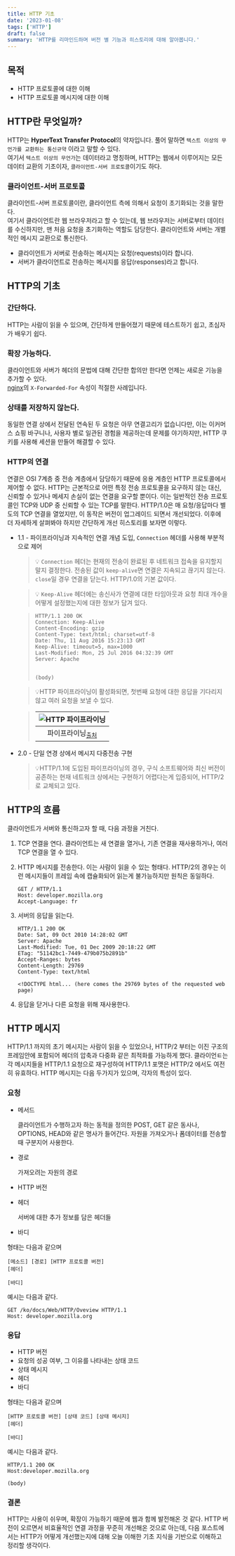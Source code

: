 ```yaml
---
title: HTTP 기초
date: '2023-01-08'
tags: ['HTTP']
draft: false
summary: 'HTTP를 리마인드하며 버전 별 기능과 히스토리에 대해 알아봅니다.'
---
```


## 목적

- HTTP 프로토콜에 대한 이해
- HTTP 프로토콜 메시지에 대한 이해

## HTTP란 무엇일까?

HTTP는 **HyperText Transfer Protocol**의 약자입니다. 풀어 말하면 `텍스트 이상의 무언가를 교환하는 통신규약` 이라고 말할 수 있다.  
여기서 `텍스트 이상의 무언가`는 데이터라고 명칭하며, HTTP는 웹에서 이루어지는 모든 데이터 교환의 기초이자, `클라이언트-서버 프로토콜`이기도 하다.

### 클라이언트-서버 프로토콜

클라이언트-서버 프로토콜이란, 클라이언트 측에 의해서 요청이 초기화되는 것을 말한다.  
여기서 클라이언트란 웹 브라우저라고 할 수 있는데, 웹 브라우저는 서버로부터 데이터를 수신하지만, 맨 처음 요청을 초기화하는 역할도 담당한다.
클라이언트와 서버는 개별적인 메시지 교환으로 통신한다.

- 클라이언트가 서버로 전송하는 메시지는 요청(requests)이라 합니다.
- 서버가 클라이언트로 전송하는 메시지를 응답(responses)라고 합니다.

## HTTP의 기초

### 간단하다.

HTTP는 사람이 읽을 수 있으며, 간단하게 만들어졌기 때문에 테스트하기 쉽고, 초심자가 배우기 쉽다.

### 확장 가능하다.

클라이언트와 서버가 헤더의 문법에 대해 간단한 합의만 한다면 언제는 새로운 기능을 추가할 수 있다.  
[nginx](http://github.com)의 `X-Forwarded-For` 속성이 적절한 사례입니다.

### 상태를 저장하지 않는다.

동일한 연결 상에서 전달된 연속된 두 요청은 아무 연결고리가 없습니다만, 이는 이커머스 쇼핑 바구니나, 사용자 별로 일관된 경험을 제공하는데 문제를 야기하지만, HTTP 쿠키를 사용해 세션을 만들어 해결할 수 있다.

### HTTP의 연결

연결은 OSI 7계층 중 전송 계층에서 담당하기 때문에 응용 계층인 HTTP 프로토콜에서 제어할 수 없다. HTTP는 근본적으로 어떤 특정 전송 프로토콜을 요구하지 않는 대신, 신뢰할 수 있거나 메세지 손실이 없는 연결을 요구할 뿐이다. 이는 일반적인 전송 프로토콜인 TCP와 UDP 중 신뢰할 수 있는 TCP를 말한다. HTTP/1.0은 매 요청/응답마다 별도의 TCP 연결을 열었지만, 이 동작은 버전이 업그레이드 되면서 개선되었다. 이후에 더 자세하게 살펴봐야 하지만 간단하게 개선 히스토리를 보자면 이렇다.

- 1.1 - 파이프라이닝과 지속적인 연결 개념 도입, `Connection` 헤더를 사용해 부분적으로 제어

  > 💡 `Connection` 헤더는 현재의 전송이 완료된 후 네트워크 접속을 유지할지 말지 결정한다. 전송된 값이 `keep-alive`면 연결은 지속되고 끊기지 않는다. `close`일 경우 연결을 닫는다. HTTP/1.0의 기본 값이다.

  > 💡 `Keep-Alive` 헤더에는 송신사가 연결에 대한 타임아웃과 요청 최대 개수을 어떻게 설정했는지에 대한 정보가 담겨 있다.

  > ```
  > HTTP/1.1 200 OK
  > Connection: Keep-Alive
  > Content-Encoding: gzip
  > Content-Type: text/html; charset=utf-8
  > Date: Thu, 11 Aug 2016 15:23:13 GMT
  > Keep-Alive: timeout=5, max=1000
  > Last-Modified: Mon, 25 Jul 2016 04:32:39 GMT
  > Server: Apache
  >
  >
  > (body)
  > ```

  > 💡HTTP 파이프라이닝이 활성화되면, 첫번째 요청에 대한 응답을 기다리지 않고 여러 요청을 보낼 수 있다.

  > | ![HTTP 파이프라이닝](https://developer.mozilla.org/en-US/docs/Web/HTTP/Connection_management_in_HTTP_1.x/http1_x_connections.png) |
  > | :-------------------------------------------------------------------------------------------------------------------------------: |
  > |          파이프라이닝<sub>[출처](https://developer.mozilla.org/ko/docs/Web/HTTP/Connection_management_in_HTTP_1.x)</sub>          |

- 2.0 - 단일 연경 상에서 메시지 다중전송 구현
  > 💡HTTP/1.1에 도입된 파이프라이닝의 경우, 구식 소프트웨어와 최신 버전이 공존하는 현재 네트워크 상에서는 구현하기 어렵다는게 입증되어, HTTP/2로 교체되고 있다.

## HTTP의 흐름

클라이언트가 서버와 통신하고자 할 때, 다음 과정을 거친다.

1.  TCP 연결을 연다. 클라이언트는 새 연결을 열거나, 기존 연결을 재사용하거나, 여러 TCP 연결을 열 수 있다.
2.  HTTP 메시지를 전송한다. 이는 사람이 읽을 수 있는 형태다. HTTP/2의 경우는 이런 메시지들이 프레임 속에 캡슐화되어 읽는게 불가능하지만 원칙은 동일하다.

    ```
    GET / HTTP/1.1
    Host: developer.mozilla.org
    Accept-Language: fr
    ```

3.  서버의 응답을 읽는다.

    ```
    HTTP/1.1 200 OK
    Date: Sat, 09 Oct 2010 14:28:02 GMT
    Server: Apache
    Last-Modified: Tue, 01 Dec 2009 20:18:22 GMT
    ETag: "51142bc1-7449-479b075b2891b"
    Accept-Ranges: bytes
    Content-Length: 29769
    Content-Type: text/html

    <!DOCTYPE html... (here comes the 29769 bytes of the requested web page)
    ```

4.  응답을 닫거나 다른 요청을 위해 재사용한다.

## HTTP 메시지

HTTP/1.1 까지의 초기 메시지는 사람이 읽을 수 있었으나, HTTP/2 부터는 이진 구조의 프레임안에 포함되어 헤더의 압축과 다중화 같은 최적화를 가능하게 했다. 클라이언ㅌ는 각 메시지들을 HTTP/1.1 요청으로 재구성하여 HTTP/1.1 포맷은 HTTP/2 에서도 여전히 유효하다. HTTP 메시지는 다음 두가지가 있으며, 각자의 특성이 있다.

### 요청

- 메서드

  클라이언트가 수행하고자 하는 동적을 정의한 POST, GET 같은 동사나, OPTIONS, HEAD와 같은 명사가 들어간다. 자원을 가져오거나 폼데이터를 전송할 때 구분지어 사용한다.

- 경로

  가져오려는 자원의 경로

- HTTP 버전
- 헤더

  서버에 대한 추가 정보를 담은 헤더들

- 바디

형태는 다음과 같으며

```
[메소드] [경로] [HTTP 프로토콜 버전]
[헤더]

[바디]
```

예시는 다음과 같다.

```
GET /ko/docs/Web/HTTP/Oveview HTTP/1.1
Host: developer.mozilla.org
```

### 응답

- HTTP 버전
- 요청의 성공 여부, 그 이유를 나타내는 상태 코드
- 상태 메시지
- 헤더
- 바디

형태는 다음과 같으며

```
[HTTP 프로토콜 버전] [상태 코드] [상태 메시지]
[헤더]

[바디]
```

예시는 다음과 같다.

```
HTTP/1.1 200 OK
Host:developer.mozilla.org

(body)
```

### 결론

HTTP는 사용이 쉬우며, 확장이 가능하기 때문에 웹과 함께 발전해온 것 같다. HTTP 버전이 오르면서 비효율적인 연결 과정을 꾸준히 개선해온 것으로 아는데, 다음 포스트에서는 HTTP가 어떻게 개선했는지에 대해 오늘 이해한 기초 지식을 기반으로 이해하고 정리할 생각이다.
